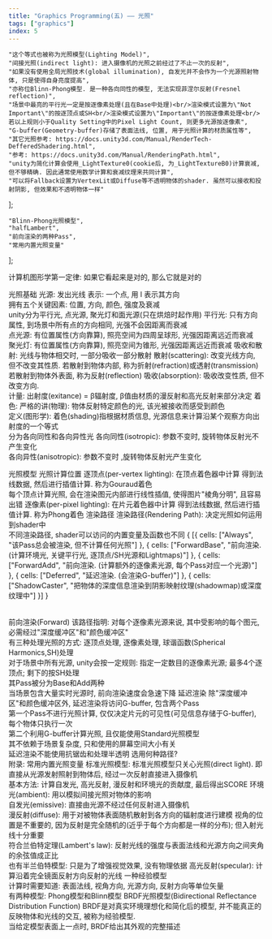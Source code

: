 ```yaml
---
title: "Graphics Programming(五) —— 光照"
tags: ["graphics"]
index: 5
---
```


    "这个等式也被称为光照模型(Lighting Model)",
    "间接光照(indirect light): 进入摄像机的光照之前经过了不止一次的反射",
    "如果没有使用全局光照技术(global illumination), 自发光并不会作为一个光源照射物体, 只是使得自身亮度提高",
    "亦称位Blinn-Phong模型. 是一种各向同性的模型, 无法实现菲涅尔反射(Fresnel reflection)",
    "场景中最亮的平行光一定是按逐像素处理(且在Base中处理)<br/>渲染模式设置为\"Not Important\"的按逐顶点或SH<br/>渲染模式设置为\"Important\"的按逐像素处理<br/>若以上规则小于Quality Setting中的Pixel Light Count, 则更多光源按逐像素",
    "G-buffer(Geometry-buffer)存储了表面法线, 位置, 用于光照计算的材质属性等",
    "其它光照参考: https://docs.unity3d.com/Manual/RenderTech-DefferedShadering.html",
    "参考: https://docs.unity3d.com/Manual/RenderingPath.html",
    "unity为简化计算会使用_LightTexture0(cookie后, 为_LightTextureB0)计算衰减, 但不够精确. 因此通常使用数学计算和衰减纹理来共同计算",
    "可以将Fallback设置为VertexLit或Diffuse等不透明物体的shader. 虽然可以接收和投射阴影, 但效果和不透明物体一样"
];

    "Blinn-Phong光照模型",
    "halfLambert",
    "前向渲染的两种Pass",
    "常用内置光照变量"
];

计算机图形学第一定律:
<Aphorism>如果它看起来是对的, 那么它就是对的</Aphorism>

光照基础
<Tab>
    <Expansion>光源</Expansion>: 发出光线
    <Tab expan>
        表示: 一个点, 用 l 表示其方向
        <br/>
        拥有五个关键因素: 位置, 方向, 颜色, 强度及<Quote id="#9">衰减</Quote>
        <br/>
        unity分为<Expansion>平行光, 点光源, 聚光灯</Expansion>和面光源(只在烘焙时起作用)
        <Tab expan>
            平行光: 只有方向属性, 到场景中所有点的方向相同, 光强不会因距离而衰减
            <br/>
            点光源: 有位置属性(方向靠算), 照亮空间为四周呈球形, 光强因距离远近而衰减
            <br/>
            聚光灯: 有位置属性(方向靠算), 照亮空间为锥形, 光强因距离远近而衰减
        </Tab>
    </Tab>
    <Expansion>吸收和散射</Expansion>: 光线与物体相交时, 一部分吸收一部分散射
    <Tab expan>
        散射(scattering): 改变光线方向, 但不改变其性质.
        <Tab>
            若散射到物体内部, 称为折射(refraction)或透射(transmission)
            <br/>
            若散射到物体外表面, 称为反射(reflection)
        </Tab>
        吸收(absorption): 吸收改变性质, 但不改变方向.
        <br/>
        计量: 出射度(exitance) = β辐射度, β值由材质的漫反射和高光反射来部分决定
    </Tab>
    <Expansion>着色</Expansion>:
    <Tab expan>
        严格的讲(物理): 物体反射特定颜色的光, 该光被接收而感受到颜色
        <br/>
        定义(图形学): 着色(shading)指根据材质信息, 光源信息来计算沿某个观察方向出射度的<Quote id="#1">一个等式</Quote>
        <br/>
        分为各向同性和各向异性光
        <Tab>
            各向同性(isotropic): 参数不变时, 旋转物体反射光不产生变化
            <br/>
            各向异性(anisotropic): 参数不变时 ,旋转物体反射光产生变化
        </Tab>
    </Tab>
</Tab><p></p>

光照模型
<Tab>
    <Expansion>光照计算位置</Expansion>
    <Tab expan>
        逐顶点(per-vertex lighting): 在顶点着色器中计算
        <Tab>
            得到法线数据, 然后进行插值计算. 称为Gouraud着色
            <br/>
            每个顶点计算光照, 会在渲染图元内部进行线性插值, 使得图片"棱角分明", 且容易出错
        </Tab>
        逐像素(per-pixel lighting): 在片元着色器中计算
        <Tab>
            得到法线数据, 然后进行插值计算. 称为Phong着色
        </Tab>
    </Tab>
    <Expansion>渲染路径</Expansion>
    <Tab expan>
        渲染路径(Rendering Path): 决定光照如何运用到shader中
        <br/>
        不同渲染路径, shader可以访问的内置变量及函数也不同
            <Table title="LightMode的渲染路径选项">{
                [{
                    cells: ["Always", "该Pass总会被渲染, 但不计算任何光照"]
                }, {
                    cells: ["ForwardBase", "前向渲染. (计算环境光, 关键平行光, 逐顶点/SH光源和Lightmaps)"]
                }, {
                    cells: ["ForwardAdd", "前向渲染. (计算额外的逐像素光源, 每个Pass对应一个光源)"]
                }, {
                    cells: ["Deferred", "延迟渲染. (会渲染G-buffer)"]
                }, {
                    cells: ["ShadowCaster", "把物体的深度信息渲染到阴影映射纹理(shadowmap)或深度纹理中"]
                }]
            }</Table>
        <Expansion>前向渲染(Forward)</Expansion>
        <Tab expan>
            该路径指明: 对每个逐像素光源来说, 其中受影响的每个图元, 必需经过"深度缓冲区"和"颜色缓冲区"
            <br/>
            有三种处理光照的方式: 逐顶点处理, 逐像素处理, 球谐函数(Spherical Harmonics,SH)处理
            <br/>
            对于场景中所有光源, unity会按<Quote id="#5">一定规则</Quote>: 指定一定数目的逐像素光源; 最多4个逐顶点; 剩下的按SH处理
            <br/>
            其Pass被分为<Model about="@3">Base和Add</Model>两种
            <br/>
            当场景包含大量实时光源时, 前向渲染速度会急速下降
        </Tab>
        <Expansion>延迟渲染</Expansion>
        <Tab expan>
            除"深度缓冲区"和颜色缓冲区外, 延迟渲染将访问<Quote id="#6">G-buffer</Quote>, 包含两个Pass
            <br/>
            第一个Pass不进行光照计算, 仅仅决定片元的可见性(可见信息存储于G-buffer), 每个物体只执行一次
            <br/>
            第二个利用G-buffer计算光照, <Quote id="#7">且仅能使用Standard光照模型</Quote>
            <br/>
            其不依赖于场景复杂度, 只和使用的屏幕空间大小有关
            <br/>
            延迟渲染不能使用抗锯齿和处理半透明
        </Tab>
        <Quote id="#8">选用何种路径?</Quote>
        <br/>
        附录: <Model about="@4">常用内置光照变量</Model>
    </Tab>
    <Quote class="Quote" id="#4">标准光照模型</Quote>:
    <Tab>
        标准光照模型只关心光照(direct light). 即直接从光源发射照射到物体后, 经过一次反射直接进入摄像机
        <br/>
        基本方法: 计算<Expansion>自发光, 高光反射, 漫反射和环境光</Expansion>的<Model about="@1">贡献度</Model>, 最后得出SCORE
        <Tab expan>
            环境光(ambient): 用以模拟<Quote id="#2">间接光照</Quote>对物体的影响
            <br/>
            <Quote id="#3">自发光(emissive)</Quote>: 直接由光源不经过任何反射进入摄像机
            <br/>
            <Expansion>漫反射(diffuse)</Expansion>: 用于对被物体表面随机散射到各方向的辐射度进行建模
            <Tab expan>
                视角的位置是不重要的, 因为反射是完全随机的(近乎于每个方向都是一样的分布); 但入射光线十分重要
                <br/>
                符合兰伯特定理(Lambert's law): 反射光线的强度与表面法线和光源方向之间夹角的余弦值成正比
                <br/>
                也有<Model about="@2">半兰伯特模型</Model>: 只是为了增强视觉效果, 没有物理依据
            </Tab>
            <Expansion>高光反射(specular)</Expansion>: 计算沿着完全镜面反射方向反射的光线
            <Tab expan>
                一种经验模型
                <br/>
                计算时需要知道: 表面法线, 视角方向, 光源方向, 反射方向等单位矢量
                <br/>
                有两种模型: Phong模型和Blinn模型
            </Tab>
        </Tab>
    </Tab>
    BRDF光照模型(Bidirectional Reflectance Distribution Function)
    <Tab>
        BRDF是对真实环境理想化和简化后的模型, 并不能真正的反映物体和光线的交互, 被称为经验模型.
        <br/>
        当给定模型表面上一点时, BRDF给出其外观的完整描述
    </Tab>
</Tab>